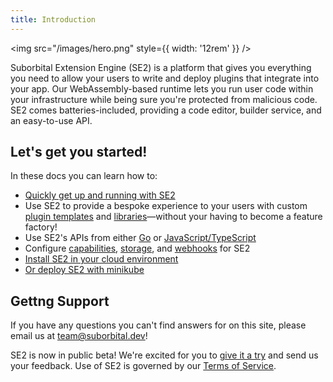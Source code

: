 ```yaml
---
title: Introduction
---
```


<img src="/images/hero.png" style={{ width: '12rem' }} />

Suborbital Extension Engine (SE2) is a platform that gives you everything you need to allow your users to write and deploy plugins that integrate into your app. Our WebAssembly-based runtime lets you run user code within your infrastructure while being sure you're protected from malicious code. SE2 comes batteries-included, providing a code editor, builder service, and an easy-to-use API.

## Let's get you started!

In these docs you can learn how to:

- [Quickly get up and running with SE2](/quickstart)
- Use SE2 to provide a bespoke experience to your users with custom [plugin templates](/how-to/plugins/templates) and [libraries](/how-to/plugins/library)—without your having to become a feature factory!
- Use SE2's APIs from either [Go](/how-to/se2-go) or [JavaScript/TypeScript](/how-to/se2-js)
- Configure [capabilities](/how-to/deploy/cloud/capabilities), [storage](/how-to/deploy/cloud/storage), and [webhooks](/how-to/deploy/cloud/webhooks) for SE2
- [Install SE2 in your cloud environment](/how-to/deploy/cloud/install)
- [Or deploy SE2 with minikube](/how-to/deploy/other/minikube)

## Gettng Support

If you have any questions you can't find answers for on this site, please email us at [team@suborbital.dev](team@subortbital.dev)!

SE2 is now in public beta! We're excited for you to [give it a try](/quickstart) and send us your feedback. Use of SE2 is governed by our [Terms of Service](https://suborbital.network/terms-of-service.pdf).

